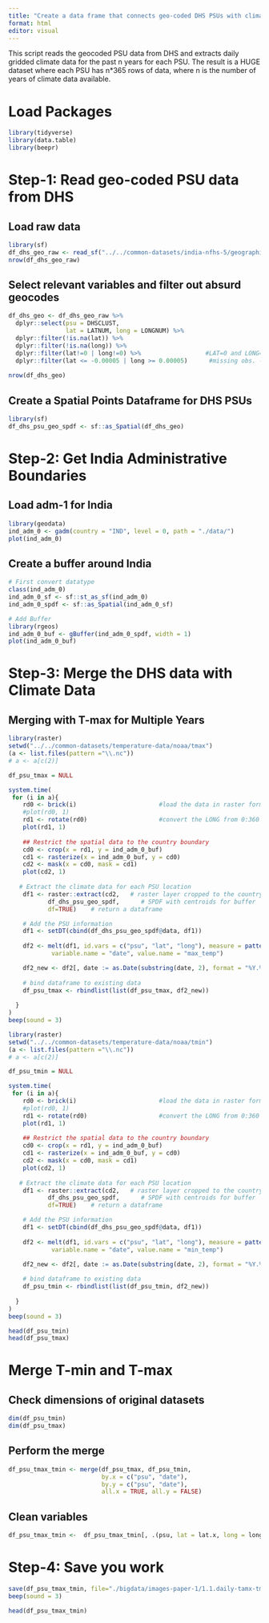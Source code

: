 ```yaml
---
title: "Create a data frame that connects geo-coded DHS PSUs with climate data"
format: html
editor: visual
---
```


####### This script reads the geocoded PSU data from DHS and extracts daily gridded climate data for the past n years for each PSU. The result is a HUGE dataset where each PSU has n\*365 rows of data, where n is the number of years of climate data available.

# Load Packages

```r
library(tidyverse)
library(data.table)
library(beepr)
```

# Step-1: Read geo-coded PSU data from DHS

## Load raw data

```r
library(sf)
df_dhs_geo_raw <- read_sf("../../common-datasets/india-nfhs-5/geographic-data/IAGE7AFL.shp")
nrow(df_dhs_geo_raw)
```

## Select relevant variables and filter out absurd geocodes

```r
df_dhs_geo <- df_dhs_geo_raw %>% 
  dplyr::select(psu = DHSCLUST,
                lat = LATNUM, long = LONGNUM) %>% 
  dplyr::filter(!is.na(lat)) %>% 
  dplyr::filter(!is.na(long)) %>% 
  dplyr::filter(lat!=0 | long!=0) %>%                  #LAT=0 and LONG=0 are missing coordinates  
  dplyr::filter(lat <= -0.00005 | long >= 0.00005)      #missing obs. - remove
  
nrow(df_dhs_geo)
```

## Create a Spatial Points Dataframe for DHS PSUs

```r
library(sf)
df_dhs_psu_geo_spdf <- sf::as_Spatial(df_dhs_geo)
```

# Step-2: Get India Administrative Boundaries

## Load adm-1 for India

```r
library(geodata)
ind_adm_0 <- gadm(country = "IND", level = 0, path = "./data/")
plot(ind_adm_0)
```

## Create a buffer around India

```r
# First convert datatype
class(ind_adm_0)
ind_adm_0_sf <- sf::st_as_sf(ind_adm_0)
ind_adm_0_spdf <- sf::as_Spatial(ind_adm_0_sf)

# Add Buffer
library(rgeos)
ind_adm_0_buf <- gBuffer(ind_adm_0_spdf, width = 1)
plot(ind_adm_0_buf)
```

# Step-3: Merge the DHS data with Climate Data

## Merging with T-max for Multiple Years

```r
library(raster)
setwd("../../common-datasets/temperature-data/noaa/tmax")
(a <- list.files(pattern ="\\.nc"))
# a <- a[c(2)]

df_psu_tmax = NULL

system.time(
 for (i in a){
    rd0 <- brick(i)                       #load the data in raster format
    #plot(rd0, 1)
    rd1 <- rotate(rd0)                    #convert the LONG from 0:360 to -180:180 degree 
    plot(rd1, 1)
    
    ## Restrict the spatial data to the country boundary 
    cd0 <- crop(x = rd1, y = ind_adm_0_buf)
    cd1 <- rasterize(x = ind_adm_0_buf, y = cd0)
    cd2 <- mask(x = cd0, mask = cd1)
    plot(cd2, 1)
    
   # Extract the climate data for each PSU location
    df1 <- raster::extract(cd2,   # raster layer cropped to the country boundary
           df_dhs_psu_geo_spdf,      # SPDF with centroids for buffer
           df=TRUE)    # return a dataframe

    # Add the PSU information
    df1 <- setDT(cbind(df_dhs_psu_geo_spdf@data, df1))
    
    df2 <- melt(df1, id.vars = c("psu", "lat", "long"), measure = patterns("^X"), 
            variable.name = "date", value.name = "max_temp")

    df2_new <- df2[, date := as.Date(substring(date, 2), format = "%Y.%m.%d")][!is.na(max_temp)]
    
    # bind dataframe to existing data
    df_psu_tmax <- rbindlist(list(df_psu_tmax, df2_new))
    
  }
)
beep(sound = 3)
```

```r
library(raster)
setwd("../../common-datasets/temperature-data/noaa/tmin")
(a <- list.files(pattern ="\\.nc"))
# a <- a[c(2)]

df_psu_tmin = NULL

system.time(
 for (i in a){
    rd0 <- brick(i)                       #load the data in raster format
    #plot(rd0, 1)
    rd1 <- rotate(rd0)                    #convert the LONG from 0:360 to -180:180 degree 
    plot(rd1, 1)
    
    ## Restrict the spatial data to the country boundary 
    cd0 <- crop(x = rd1, y = ind_adm_0_buf)
    cd1 <- rasterize(x = ind_adm_0_buf, y = cd0)
    cd2 <- mask(x = cd0, mask = cd1)
    plot(cd2, 1)
    
   # Extract the climate data for each PSU location
    df1 <- raster::extract(cd2,   # raster layer cropped to the country boundary
           df_dhs_psu_geo_spdf,      # SPDF with centroids for buffer
           df=TRUE)    # return a dataframe

    # Add the PSU information
    df1 <- setDT(cbind(df_dhs_psu_geo_spdf@data, df1))
    
    df2 <- melt(df1, id.vars = c("psu", "lat", "long"), measure = patterns("^X"), 
            variable.name = "date", value.name = "min_temp")

    df2_new <- df2[, date := as.Date(substring(date, 2), format = "%Y.%m.%d")][!is.na(min_temp)]
    
    # bind dataframe to existing data
    df_psu_tmin <- rbindlist(list(df_psu_tmin, df2_new))
    
  }
)
beep(sound = 3)
```

```r
head(df_psu_tmin)
head(df_psu_tmax)
```

# Merge T-min and T-max
## Check dimensions of original datasets
```r
dim(df_psu_tmin)
dim(df_psu_tmax)
```
## Perform the merge
```r
df_psu_tmax_tmin <- merge(df_psu_tmax, df_psu_tmin, 
                          by.x = c("psu", "date"),
                          by.y = c("psu", "date"),
                          all.x = TRUE, all.y = FALSE)
```

## Clean variables
```r
df_psu_tmax_tmin <-  df_psu_tmax_tmin[, .(psu, lat = lat.x, long = long.x, date, max_temp, min_temp)]
```


# Step-4: Save you work

```r
save(df_psu_tmax_tmin, file="./bigdata/images-paper-1/1.1.daily-tamx-tmin-1980-22-extracted-dhs-psu.RData")
beep(sound = 3)
```

```r
head(df_psu_tmax_tmin)
```

